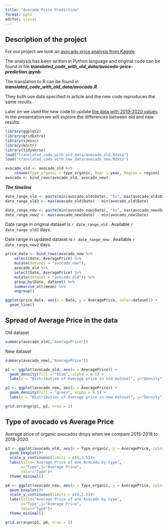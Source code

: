 ```yaml
---
title: "Avocado Price Prediction"
format: pptx
editor: visual
---
```


## Description of the project

For our project we took an [avocado price analysis from Kaggle](https://www.kaggle.com/code/anitha136/avocado-price-prediction).

The analysis has been written in Python language and original code can be found in file ***translated_code_with_old_data/avocado-price-prediction.ipynb***.

The translation to R can be found in ***translated_code_with_old_data/avocado.R***.

They both use data specified in article and the new code reproduces the same results.

Later on we used the new code to update [the data with 2019-2020 values](https://www.kaggle.com/datasets/timmate/avocado-prices-2020). In the presentation we will explore the differences between old and new results.

```r
library(ggplot2)
library(gridExtra)
library(sjmisc)
library(knitr)
library(tidyverse)
load("translated_code_with_old_data/avocado_old.Rdata")
load("translated_code_with_new_data/avocado_new.Rdata")

avocado_old <- avocado_old %>% 
    rename(Type_organic = type_organic, Year = year, Region = region)
avocado <- bind_rows(avocado_old, avocado_new)
```

***The timeline***
```r
date_range_old <- paste(min(avocado_old$Date), "to", max(avocado_old$Date))
date_range_old2 <- max(avocado_old$Date) - min(avocado_old$Date)

date_range_new <- paste(min(avocado_new$Date), "to", max(avocado_new$Date))
date_range_new2 <- max(avocado_new$Date) - min(avocado_new$Date)

```

Date range in original dataset is `r date_range_old` . Available `r date_range_old2` days.

Date range in updated dataset is `r date_range_new` . Available `r date_range_new2` days.

```r
price_data <- bind_rows(avocado_new %>% 
    select(Date, AveragePrice) %>% 
    mutate(dataset = "avocado_new"),
    avocado_old %>% 
    select(Date, AveragePrice) %>% 
    mutate(dataset = "avocado_old")) %>% 
    group_by(Date, dataset) %>% 
    summarise_all(mean) %>% 
    ungroup()

ggplot(price_data, aes(x = Date, y = AveragePrice, color=dataset)) + 
  geom_line()
```

## Spread of Average Price in the data

Old dataset

```r
summary(avocado_old[,"AveragePrice"])
```

New dataset

```r
summary(avocado_new[,"AveragePrice"])
```

```r
p1 <- ggplot(avocado_old, aes(x = AveragePrice)) +
  geom_density(fill = "blue", alpha = 0.5) +
  labs(x = "Distribution of Average price in old dataset", y="Density")

p2 <- ggplot(avocado_new, aes(x = AveragePrice)) +
  geom_density(fill = "green", alpha = 0.5) +
  labs(x = "Distribution of Average price in new dataset", y="Density")

grid.arrange(p1, p2, nrow = 1)
```

## Type of avocado vs Average Price

Average price of organic avocados drops when we compare 2015-2018 to 2018-2020.

```r
p3 <- ggplot(avocado_old, aes(x = Type_organic, y = AveragePrice, color=Type_organic)) + 
  geom_boxplot()+
  scale_y_continuous(limits = c(0,2.5))+
  labs(title="Average Price of one Avocado by type",
       x="Type",y="Average Price",
       color="Type")+ 
  theme_minimal()

p4 <- ggplot(avocado_new, aes(x = Type_organic, y = AveragePrice, color=Type_organic)) + 
  geom_boxplot()+
  scale_y_continuous(limits = c(0,2.5))+
  labs(title="Average Price of one Avocado by type",
       x="Type",y="Average Price",
       color="Type")+ 
  theme_minimal()

grid.arrange(p3, p4, nrow = 1)
```
